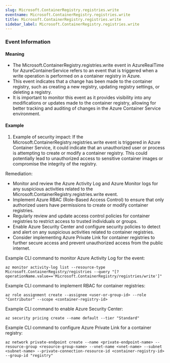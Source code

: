 ```yaml
--- 
slug: Microsoft.ContainerRegistry.registries.write
eventname: Microsoft.ContainerRegistry.registries.write
title: Microsoft.ContainerRegistry.registries.write
sidebar_label: Microsoft.ContainerRegistry.registries.write
---
```

                       
### Event Information

#### Meaning

- The Microsoft.ContainerRegistry.registries.write event in AzureRealTime for AzureContainerService refers to an event that is triggered when a write operation is performed on a container registry in Azure.
- This event indicates that a change has been made to the container registry, such as creating a new registry, updating registry settings, or deleting a registry.
- It is important to monitor this event as it provides visibility into any modifications or updates made to the container registry, allowing for better tracking and auditing of changes in the Azure Container Service environment.

#### Example

1. Example of security impact: If the Microsoft.ContainerRegistry.registries.write event is triggered in Azure Container Service, it could indicate that an unauthorized user or process is attempting to create or modify a container registry. This could potentially lead to unauthorized access to sensitive container images or compromise the integrity of the registry.

Remediation:
- Monitor and review the Azure Activity Log and Azure Monitor logs for any suspicious activities related to the Microsoft.ContainerRegistry.registries.write event.
- Implement Azure RBAC (Role-Based Access Control) to ensure that only authorized users have permissions to create or modify container registries.
- Regularly review and update access control policies for container registries to restrict access to trusted individuals or groups.
- Enable Azure Security Center and configure security policies to detect and alert on any suspicious activities related to container registries.
- Consider implementing Azure Private Link for container registries to further secure access and prevent unauthorized access from the public internet.

Example CLI command to monitor Azure Activity Log for the event:
```
az monitor activity-log list --resource-type Microsoft.ContainerRegistry/registries --query "[?operationName.value=='Microsoft.ContainerRegistry/registries/write']"
```

Example CLI command to implement RBAC for container registries:
```
az role assignment create --assignee <user-or-group-id> --role "Contributor" --scope <container-registry-id>
```

Example CLI command to enable Azure Security Center:
```
az security pricing create --name default --tier "Standard"
```

Example CLI command to configure Azure Private Link for a container registry:
```
az network private-endpoint create --name <private-endpoint-name> --resource-group <resource-group-name> --vnet-name <vnet-name> --subnet <subnet-name> --private-connection-resource-id <container-registry-id> --group-id "registry"
```


 